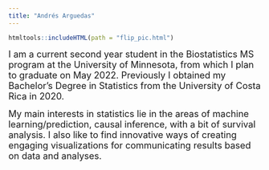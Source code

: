 ```yaml
---
title: "Andrés Arguedas"
---
```


```r
htmltools::includeHTML(path = "flip_pic.html")
```

<font size = "4"> 
I am a current second year student in the Biostatistics MS program at the University of Minnesota, from which I plan to graduate on May 2022. Previously I obtained my Bachelor's Degree in Statistics from the University of Costa Rica in 2020. 

My main interests in statistics lie in the areas of machine learning/prediction, causal inference, with a bit of survival analysis. I also like to find innovative ways of creating engaging visualizations for communicating results based on data and analyses.
</font> 

